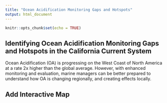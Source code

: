 ```yaml
---
title: "Ocean Acidification Monitoring Gaps and Hotspots"
output: html_document
---
```


```r
knitr::opts_chunk$set(echo = TRUE)
```

## Identifying Ocean Acidification Monitoring Gaps and Hotspots in the California Current System

Ocean Acidification (OA) is progressing on the West Coast of North America at a rate 2x higher than the global average. However, with enhanced monitoring and evaluation, marine managers can be better prepared to understand how OA is changing regionally, and creating effects locally.

## Add Interactive Map


